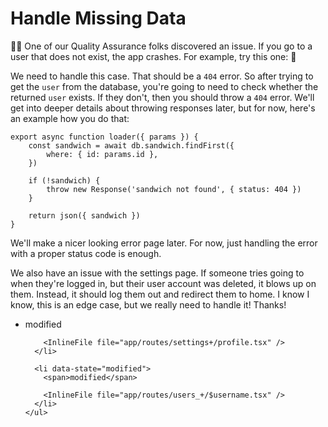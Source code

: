 # Handle Missing Data

👨‍💼 One of our Quality Assurance folks discovered an issue. If you go to a user
that does not exist, the app crashes. For example, try this one: <LinkToApp to="/users/i-do-not-exist" /> 😬

We need to handle this case. That should be a `404` error. So after trying to
get the `user` from the database, you're going to need to check whether the
returned `user` exists. If they don't, then you should throw a `404` error.
We'll get into deeper details about throwing responses later, but for now,
here's an example how you do that:

```tsx filename=app/routes/sandwiches.$id.tsx
export async function loader({ params }) {
	const sandwich = await db.sandwich.findFirst({
		where: { id: params.id },
	})

	if (!sandwich) {
		throw new Response('sandwich not found', { status: 404 })
	}

	return json({ sandwich })
}
```

We'll make a nicer looking error page later. For now, just handling the error
with a proper status code is enough.

We also have an issue with the settings page. If someone tries going
to <LinkToApp to="/settings/profile" /> when they're logged in, but their user account
was deleted, it blows up on them. Instead, it should log them out and redirect them
to home. I know I know, this is an edge case, but we really need to handle it! Thanks!

<TouchedFiles>
  <div id="files">
    <ul>
      <li data-state="modified">
        <span>modified</span>

        <InlineFile file="app/routes/settings+/profile.tsx" />
      </li>

      <li data-state="modified">
        <span>modified</span>

        <InlineFile file="app/routes/users_+/$username.tsx" />
      </li>
    </ul>

  </div>
</TouchedFiles>
